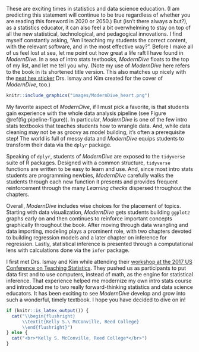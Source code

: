 These are exciting times in statistics and data science education. (I am predicting this statement will continue to be true regardless of whether you are reading this foreword in 2020 or 2050.) But (isn't there always a but?), as a statistics educator, it can also feel a bit overwhelming to stay on top of all the new statistical, technological, and pedagogical innovations. I find myself constantly asking, "Am I teaching my students the correct content, with the relevant software, and in the most effective way?". Before I make all of us feel lost at sea, let me point out how great a life raft I have found in *ModernDive*. In a sea of intro stats textbooks, *ModernDive* floats to the top of my list, and let me tell you why. (Note my use of *ModernDive* here refers to the book in its shortened title version. This also matches up nicely with the [neat hex sticker](https://moderndive.com/images/logos/hex_blue_text.png) Drs. Ismay and Kim created for the cover of *ModernDive*, too.) 

```r
knitr::include_graphics("images/ModernDive_heart.png")
```

My favorite aspect of *ModernDive*, if I must pick a favorite, is that students gain experience with the whole data analysis pipeline (see Figure \@ref(fig:pipeline-figure)). In particular, *ModernDive* is one of the few intro stats textbooks that teaches students how to wrangle data. And, while data cleaning may not be as groovy as model building, it's often a prerequisite step! The world is full of messy data and *ModernDive* equips students to transform their data via the `dplyr` package.  

Speaking of `dplyr`, students of *ModernDive* are exposed to the `tidyverse` suite of R packages. Designed with a common structure, `tidyverse` functions are written to be easy to learn and use.  And, since most intro stats students are programming newbies, *ModernDive* carefully walks the students through each new function it presents and provides frequent reinforcement through the many *Learning checks* dispersed throughout the chapters.  

Overall, *ModernDive* includes wise choices for the placement of topics. Starting with data visualization, *ModernDive* gets students building `ggplot2` graphs early on and then continues to reinforce important concepts graphically throughout the book. After moving through data wrangling and data importing, modeling plays a prominent role, with two chapters devoted to building regression models and a later chapter on inference for regression. Lastly, statistical inference is presented through a computational lens with calculations done via the `infer` package.   

I first met Drs. Ismay and Kim while attending their [workshop at the 2017 US Conference on Teaching Statistics](https://www.causeweb.org/cause/uscots/uscots17/workshop/3). They pushed us as participants to put data first and to use computers, instead of math, as the engine for statistical inference. That experience helped me modernize my own intro stats course and introduced me to two really forward-thinking statistics and data science educators. It has been exciting to see *ModernDive* develop and grow into such a wonderful, timely textbook. I hope you have decided to dive on in!

```r
if (knitr::is_latex_output()) {
  cat("\\begin{flushright}
      \\textit{Kelly S.\ McConville, Reed College}
      \\end{flushright}")
} else {
  cat("<br>*Kelly S. McConville, Reed College*</br>")
}
```


